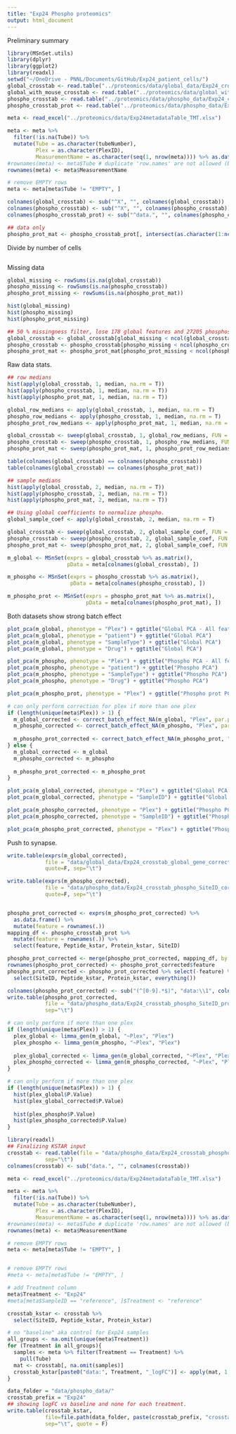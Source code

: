 ```yaml
---
title: "Exp24 Phospho proteomics"
output: html_document
---
```


Preliminary summary




```r
library(MSnSet.utils)
library(dplyr)
library(ggplot2)
library(readxl)
setwd("~/OneDrive - PNNL/Documents/GitHub/Exp24_patient_cells/")
global_crosstab <- read.table("../proteomics/data/global_data/Exp24_crosstab_global_gene_original.txt")
global_with_mouse_crosstab <- read.table("../proteomics/data/global_with_mouse_data/Exp24_crosstab_global_gene_original.txt")
phospho_crosstab <- read.table("../proteomics/data/phospho_data/Exp24_crosstab_phospho_siteID_original.txt")
phospho_crosstab_prot <- read.table("../proteomics/data/phospho_data/Exp24_crosstab_phospho_siteID_prot_original.txt", sep = "\t")

meta <- read_excel("../proteomics/data/Exp24metadataTable_TMT.xlsx") 

meta <- meta %>%
  filter(!is.na(Tube)) %>%
  mutate(Tube = as.character(tubeNumber),
         Plex = as.character(PlexID),
         MeasurementName = as.character(seq(1, nrow(meta)))) %>% as.data.frame()
#rownames(meta) <- meta$Tube # duplicate 'row.names' are not allowed (because of EMPTY and PNNL REFERENCE rows)
rownames(meta) <- meta$MeasurementName

# remove EMPTY rows
meta <- meta[meta$Tube != "EMPTY", ]

colnames(global_crosstab) <- sub("^X", "", colnames(global_crosstab))
colnames(phospho_crosstab) <- sub("^X", "", colnames(phospho_crosstab))
colnames(phospho_crosstab_prot) <- sub("^data.", "", colnames(phospho_crosstab_prot))

## data only
phospho_prot_mat <- phospho_crosstab_prot[, intersect(as.character(1:ncol(phospho_crosstab_prot)), colnames(phospho_crosstab_prot))]


```

Divide by number of cells
```r

```


Missing data


```r
global_missing <- rowSums(is.na(global_crosstab))
phospho_missing <- rowSums(is.na(phospho_crosstab))
phospho_prot_missing <- rowSums(is.na(phospho_prot_mat))

hist(global_missing)
hist(phospho_missing)
hist(phospho_prot_missing)

## 50 % missingness filter, lose 178 global features and 27205 phosphosites
global_crosstab <- global_crosstab[global_missing < ncol(global_crosstab)/2, ]
phospho_crosstab <- phospho_crosstab[phospho_missing < ncol(phospho_crosstab)/2, ]
phospho_prot_mat <- phospho_prot_mat[phospho_prot_missing < ncol(phospho_crosstab)/2, ]

```


Raw data stats.


```r
## row medians
hist(apply(global_crosstab, 1, median, na.rm = T))
hist(apply(phospho_crosstab, 1, median, na.rm = T))
hist(apply(phospho_prot_mat, 1, median, na.rm = T))

global_row_medians <- apply(global_crosstab, 1, median, na.rm = T)
phospho_row_medians <- apply(phospho_crosstab, 1, median, na.rm = T)
phospho_prot_row_medians <- apply(phospho_prot_mat, 1, median, na.rm = T)

global_crosstab <- sweep(global_crosstab, 1, global_row_medians, FUN = '-')
phospho_crosstab <- sweep(phospho_crosstab, 1, phospho_row_medians, FUN = '-')
phospho_prot_mat <- sweep(phospho_prot_mat, 1, phospho_prot_row_medians, FUN = '-')

```



```r
table(colnames(global_crosstab) == colnames(phospho_crosstab))
table(colnames(global_crosstab) == colnames(phospho_prot_mat))

## sample medians
hist(apply(global_crosstab, 2, median, na.rm = T))
hist(apply(phospho_crosstab, 2, median, na.rm = T))
hist(apply(phospho_prot_mat, 2, median, na.rm = T))

## Using global coefficients to normalize phospho.
global_sample_coef <- apply(global_crosstab, 2, median, na.rm = T)

global_crosstab <- sweep(global_crosstab, 2, global_sample_coef, FUN = '-')
phospho_crosstab <- sweep(phospho_crosstab, 2, global_sample_coef, FUN = '-')
phospho_prot_mat <- sweep(phospho_prot_mat, 2, global_sample_coef, FUN = '-')

```



```r
m_global <- MSnSet(exprs = global_crosstab %>% as.matrix(), 
                   pData = meta[colnames(global_crosstab), ])

m_phospho <- MSnSet(exprs = phospho_crosstab %>% as.matrix(), 
                    pData = meta[colnames(phospho_crosstab), ])

m_phospho_prot <- MSnSet(exprs = phospho_prot_mat %>% as.matrix(), 
                         pData = meta[colnames(phospho_prot_mat), ])

```


Both datasets show strong batch effect


```r
plot_pca(m_global, phenotype = "Plex") + ggtitle("Global PCA - All features by Plex")
plot_pca(m_global, phenotype = "patient") + ggtitle("Global PCA")
plot_pca(m_global, phenotype = "SampleType") + ggtitle("Global PCA")
plot_pca(m_global, phenotype = "Drug") + ggtitle("Global PCA")

plot_pca(m_phospho, phenotype = "Plex") + ggtitle("Phospho PCA - All features by Plex")
plot_pca(m_phospho, phenotype = "patient") + ggtitle("Phospho PCA")
plot_pca(m_phospho, phenotype = "SampleType") + ggtitle("Phospho PCA")
plot_pca(m_phospho, phenotype = "Drug") + ggtitle("Phospho PCA")

plot_pca(m_phospho_prot, phenotype = "Plex") + ggtitle("Phospho prot PCA - All features by Plex")

```


```r
# can only perform correction for plex if more than one plex
if (length(unique(meta$Plex)) > 1) {
  m_global_corrected <- correct_batch_effect_NA(m_global, "Plex", par.prior = T)
  m_phospho_corrected <- correct_batch_effect_NA(m_phospho, "Plex", par.prior = T)
  
  m_phospho_prot_corrected <- correct_batch_effect_NA(m_phospho_prot, "Plex", par.prior = T)
} else {
  m_global_corrected <- m_global
  m_phospho_corrected <- m_phospho
  
  m_phospho_prot_corrected <- m_phospho_prot
}
```



```r
plot_pca(m_global_corrected, phenotype = "Plex") + ggtitle("Global PCA - All features by Plex, Corrected")
plot_pca(m_global_corrected, phenotype = "SampleID") + ggtitle("Global PCA - All features by Plex, Corrected")

plot_pca(m_phospho_corrected, phenotype = "Plex") + ggtitle("Phospho PCA - All features by Plex, Corrected")
plot_pca(m_phospho_corrected, phenotype = "SampleID") + ggtitle("Phospho PCA - All features by Plex, Corrected")

plot_pca(m_phospho_prot_corrected, phenotype = "Plex") + ggtitle("Phospho prot PCA - All features by Plex, Corrected")

```

Push to synapse.

```r
write.table(exprs(m_global_corrected), 
            file = "data/global_data/Exp24_crosstab_global_gene_corrected.txt",
            quote=F, sep="\t")

write.table(exprs(m_phospho_corrected), 
            file = "data/phospho_data/Exp24_crosstab_phospho_SiteID_corrected.txt",
            quote=F, sep="\t")


phospho_prot_corrected <- exprs(m_phospho_prot_corrected) %>%
  as.data.frame() %>%
  mutate(feature = rownames(.))
mapping_df <- phospho_crosstab_prot %>%
  mutate(feature = rownames(.)) %>%
  select(feature, Peptide_kstar, Protein_kstar, SiteID)

phospho_prot_corrected <- merge(phospho_prot_corrected, mapping_df, by = "feature")
rownames(phospho_prot_corrected) <- phospho_prot_corrected$feature
phospho_prot_corrected <- phospho_prot_corrected %>% select(-feature) %>%
  select(SiteID, Peptide_kstar, Protein_kstar, everything())

colnames(phospho_prot_corrected) <- sub("(^[0-9].*$)", "data:\\1", colnames(phospho_prot_corrected))
write.table(phospho_prot_corrected, 
            file = "data/phospho_data/Exp24_crosstab_phospho_SiteID_prot_corrected.txt",
            sep="\t")

```


```r
# can only perform if more than one plex
if (length(unique(meta$Plex)) > 1) {
  plex_global <- limma_gen(m_global, "~Plex", "Plex")
  plex_phospho <- limma_gen(m_phospho, "~Plex", "Plex")
  
  plex_global_corrected <- limma_gen(m_global_corrected, "~Plex", "Plex")
  plex_phospho_corrected <- limma_gen(m_phospho_corrected, "~Plex", "Plex")
}

```



```r
# can only perform if more than one plex
if (length(unique(meta$Plex)) > 1) {
  hist(plex_global$P.Value)
  hist(plex_global_corrected$P.Value)
  
  hist(plex_phospho$P.Value)
  hist(plex_phospho_corrected$P.Value)
}
```





```r
library(readxl)
## Finalizing KSTAR input
crosstab <- read.table(file = "data/phospho_data/Exp24_crosstab_phospho_SiteID_prot_corrected.txt",
            sep="\t")
colnames(crosstab) <- sub("data.", "", colnames(crosstab))

meta <- read_excel("../proteomics/data/Exp24metadataTable_TMT.xlsx") 

meta <- meta %>%
  filter(!is.na(Tube)) %>%
  mutate(Tube = as.character(tubeNumber),
         Plex = as.character(PlexID),
         MeasurementName = as.character(seq(1, nrow(meta)))) %>% as.data.frame()
#rownames(meta) <- meta$Tube # duplicate 'row.names' are not allowed (because of EMPTY and PNNL REFERENCE rows)
rownames(meta) <- meta$MeasurementName

# remove EMPTY rows
meta <- meta[meta$Tube != "EMPTY", ]


# remove EMPTY rows
#meta <- meta[meta$Tube != "EMPTY", ]

# add Treatment column
meta$Treatment <- "Exp24"
#meta[meta$SampleID == "reference", ]$Treatment <- "reference"

crosstab_kstar <- crosstab %>%
  select(SiteID, Peptide_kstar, Protein_kstar)

# no "baseline" aka control for Exp24 samples
all_groups <- na.omit(unique(meta$Treatment))
for (Treatment in all_groups){
  samples <- meta %>% filter(Treatment == Treatment) %>%
    pull(Tube)
  mat <- crosstab[, na.omit(samples)]
  crosstab_kstar[paste0("data:", Treatment, "_logFC")] <- apply(mat, 1, mean, na.rm = T)
}

data_folder = "data/phospho_data/"
crosstab_prefix = "Exp24"
## showing logFC vs baseline and none for each treatment.
write.table(crosstab_kstar,
            file=file.path(data_folder, paste(crosstab_prefix, "crosstab_phospho_treatments_logFC.txt", sep="_")),
            sep="\t", quote = F)

```


